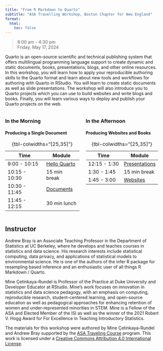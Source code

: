 ```yaml
---
title: "From R Markdown to Quarto"
subtitle: "ASA Travelling Workshop, Boston Chapter for New England"
format:
  html:
    toc: false
---
```


> 8:00 am - 4:30 pm\
> Friday, May 17, 2024

Quarto is an open-source scientific and technical publishing system that offers multilingual programming language support to create dynamic and static documents, books, presentations, blogs, and other online resources. In this workshop, you will learn how to apply your reproducible authoring skills to the Quarto format and learn about new tools and workflows for authoring with Quarto in RStudio. You will learn to create static documents as well as slide presentations. The workshop will also introduce you to Quarto projects which you can use to build websites and write blogs and books. Finally, you will learn various ways to deploy and publish your Quarto projects on the web.

:::{.columns}

:::{.column width="50%"}
### In the Morning

#### Producing a Single Document 

| Time          | Module                              |
|---------------|-------------------------------------|
| 9:00 - 10:15   | [Hello Quarto](1-hello-quarto/)   |
| 10:15 - 10:30   | 15 min break                               |
| 10:30 - 11:45  | [Documents](2-documents/)         |
| 11:45 - 12:15  |  30 min lunch                     |

: {tbl-colwidths="\[25,35\]"}

:::

:::{.column width="50%"}

### In the Afternoon

#### Producing Websites and Books

| Time        | Module                              |
|-------------|-------------------------------------|
| 12:15 - 1:30  |  [Presentations](3-presentations/)      |
| 1:30 - 1:45 | 15 min break                               |
| 1:45 - 3:00 | [Websites](4-websites/)           |

: {tbl-colwidths="\[25,35\]"}

:::
:::

## Instructor

Andrew Bray is an Associate Teaching Professor in the Department of Statistics at UC Berkeley, where he develops and teaches courses in statistics and data science. His research interests include statistical computing, data privacy, and applications of statistical models to environmental science. He is one of the authors of the infer R package for resampling based inference and an enthusiastic user of all things R Markdown / Quarto.

Mine Çetinkaya-Rundel is Professor of the Practice at Duke University and Developer Educator at RStudio. Mine’s work focuses on innovation in statistics and data science pedagogy, with an emphasis on computing, reproducible research, student-centered learning, and open-source education as well as pedagogical approaches for enhancing retention of women and under-represented minorities in STEM. Mine is a Fellow of the ASA and Elected Member of the ISI as well as the winner of the 2021 Robert V. Hogg Award for For Excellence in
Teaching Introductory Statistics.

The materials for this workshop were authored by Mine Çetinkaya-Rundel and Andrew Bray supported by the [ASA Traveling Course](https://community.amstat.org/coc/chapterresources/travelingcourse) program. This work is licensed under a [Creative Commons Attribution 4.0 International License](https://creativecommons.org/licenses/by/4.0/).
